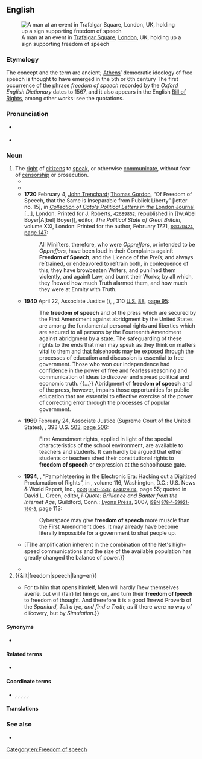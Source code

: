 ==English==
{{was wotd|2016|September|29}}
[[File:Free speech reason progress.jpg|thumb|A man at an event in [[Trafalgar Square]], [[London]], UK, holding up a sign supporting freedom of speech]]

===Etymology===
The concept and the term are ancient; [[Athens]]’ democratic ideology of free speech is thought to have emerged in the 5th or 6th century {{B.C.E.|dots=1}} The first occurrence of the phrase ''freedom of speech'' recorded by the ''Oxford English Dictionary'' dates to 1567, and it also appears in the English [[w:Bill of Rights 1689|Bill of Rights]], among other works: see the quotations.

===Pronunciation===
* {{a|GA}} {{audio-pron|en-us-freedom_of_speech.ogg|ipa=/ˈfɹiː.dəm.əv.ˌspiːtʃ/|lang=en|country=us|dial=Midland American English}}
* {{hyphenation|free|dom of speech|lang=en}}

===Noun===
{{en-noun|-}}

# The [[right]] of [[citizen]]s to [[speak]], or otherwise [[communicate]], without fear of [[censorship]] or prosecution.
#* {{quote-book|author=Thomas Stapleton|authorlink=Thomas Stapleton (theologian)|title=A Counterblast to M. Hornes Vayne Blaste against M. Fekenham: Wherein is Set Forthe: A Ful Reply to M. Hornes Answer, and to Euery Part therof Made, against the Declaration of my L. Abbat of Westminster, M. Fekenham, Touching, the Othe of the Supremacy. By Perusing vvhereof shall Appeare, besides the Holy Scriptures, as it vvere a Chronicle of the Continual Practise of Christes Churche in Al Ages and Countries, fro[m] the Time of Constantin the Great, vntil our Daies: Prouing the Popes and Bishops Supremacy in Ecclesiastical Causes: And Disprouing the Princes Supremacy in the Same Causes|location=Leuven|publisher=Apud Ioannem Foulerum|year=1567|section=book III, chapter xxi, folio 308 (verso)|oclc=606537205|passage=[[John the Baptist|S. Iohn the Baptiste]], who died for the lyke liberty and '''fredome of speache''', as S. Quillian, and S. Lamberte did.}}
#* {{quote-book|title=[[w:Bill of Rights 1689|Bill of Rights]]|series=1688 chapter 2, 1 William and Mary, Session 2|url=http://www.legislation.gov.uk/aep/WillandMarSess2/1/2/introduction|publisher={{w|Legislation.gov.uk}}, [[w:The National Archives (United Kingdom)|The National Archives]]|date=16 December 1689|passage=That the '''Freedome of Speech''' and Debates or Proceedings in Parlyament ought not to be impeached or questioned in any Court or Place out of Parlyament.}}
#* '''1720''' February 4, [[w:John Trenchard (writer)|John Trenchard]]; [[w:Thomas Gordon (writer)|Thomas Gordon]], “Of Freedom of Speech, that the Same is Inseparable from Publick Liberty” [letter no. 15], in [[w:Cato's Letters|''Collection of Cato's Political Letters in the'' London Journal [...]]], London: Printed for J. Roberts, <small>{{w|OCLC}} [http://www.worldcat.org/oclc/42689852 42689852]</small>; republished in [[w:Abel Boyer|A[bel] Boyer]], editor, ''The Political State of Great Britain'', volume XXI, London: Printed for the author, February 1721, <small>{{w|OCLC}} [http://www.worldcat.org/oclc/181370424 181370424]</small>, [https://books.google.com.sg/books?id=a6lCAQAAMAAJ&pg=PA147 page 147]:
#*: All Miniſters, therefore, who were ''Oppreſſors'', or intended to be ''Oppreſſors'', have been loud in their Complaints againſt '''Freedom of Speech''', and the Licence of the Preſs; and always reſtrained, or endeavored to reſtrain both, in conſequence of this, they have browbeaten Writers, and puniſhed them violently, and againſt Law, and burnt their Works; by all which, they ſhewed how much Truth alarmed them, and how much they were at Enmity with Truth.
#* '''1940''' April 22, Associate Justice {{w|Frank Murphy}} ({{w|Supreme Court of the United States}}), ''{{w|Thornhill v. Alabama}}'', 310 [[w:United States Reports|U.S.]] [https://supreme.justia.com/cases/federal/us/310/88/case.html 88], [https://supreme.justia.com/cases/federal/us/310/88/case.html#95 page 95]:
#*: The '''freedom of speech''' and of the press which are secured by the First Amendment against abridgment by the United States are among the fundamental personal rights and liberties which are secured to all persons by the Fourteenth Amendment against abridgment by a state. The safeguarding of these rights to the ends that men may speak as they think on matters vital to them and that falsehoods may be exposed through the processes of education and discussion is essential to free government. Those who won our independence had confidence in the power of free and fearless reasoning and communication of ideas to discover and spread political and economic truth. {{...}} Abridgment of '''freedom of speech''' and of the press, however, impairs those opportunities for public education that are essential to effective exercise of the power of correcting error through the processes of popular government.
#* '''1969''' February 24, Associate Justice {{w|Abe Fortas}} (Supreme Court of the United States), ''{{w|Tinker v. Des Moines Independent Community School District}}'', 393 U.S. [https://supreme.justia.com/cases/federal/us/393/503/case.html 503], [https://supreme.justia.com/cases/federal/us/393/503/case.html#506 page 506]:
#*: First Amendment rights, applied in light of the special characteristics of the school environment, are available to teachers and students. It can hardly be argued that either students or teachers shed their constitutional rights to '''freedom of speech''' or expression at the schoolhouse gate.
#* '''1994''', {{w|Mike Godwin}}, “Pamphleteering in the Electronic Era: Hacking out a Digitized Proclamation of Rights”, in ''{{w|U.S. News & World Report}}'', volume 116, Washington, D.C.: U.S. News & World Report, Inc., <small>[[w:International Standard Serial Number|ISSN]] [http://www.worldcat.org/issn/0041-5537 0041-5537], {{w|OCLC}} [http://www.worldcat.org/oclc/424029014 424029014]</small>, page 55; quoted in David L. Green, editor, ''i-Quote: Brilliance and Banter from the Internet Age'', Guildford, Conn.: [[w:Globe Pequot Press|Lyons Press]], 2007, <small>[[w:International Standard Book Number|ISBN]] [[Special:BookSources/9781599211503|978-1-59921-150-3]]</small>, page 113:
#*: Cyberspace may give '''freedom of speech''' more muscle than the First Amendment does. It may already have become literally impossible for a government to shut people up.
#* {{quote-book|author=Wendy M. Grossman|authorlink=Wendy M. Grossman|title={{w|Net.wars}}|location=New York, N.Y.|publisher={{w|New York University Press}}|year=1997|page=90|isbn=978-0-8147-3103-1|passage=One question that remains is at what point an individual Net poster has the right to assume prerogatives that have traditionally been only the province of journalists and news-gathering organizations. When the {{w|Pentagon Papers}} landed on the doorstep of ''{{w|The New York Times}}'', the newspaper was able to publish under the First Amendment's guarantees of '''freedom of speech''', and to make a strong argument in court that publication was in the public interest. {{...}} [T]he amplification inherent in the combination of the Net's high-speed communications and the size of the available population has greatly changed the balance of power.}}
#* {{quote-book|author=Mike Godwin|authorlink=Mike Godwin|chapter=A New Frontier for Free Speech and Society|title=[[w:Cyber Rights|Cyber Rights: Defending Free Speech in the Digital Age]]|edition=rev. and updated|location=Cambridge, Mass.|publisher={{w|MIT Press}}|year=2003|isbn=978-0-262-57168-5|page=2|passage=The term ''free speech'', which appears in this book's subtitle as well as in its text, is used more or less interchangeably with ''freedom of the press'', '''''freedom of speech''''', and ''freedom of expression'' to refer to all of the expressive rights guaranteed by the forty-five words of the First Amendment, as interpreted by the U.S. courts.}}
# {{&lit|freedom|speech|lang=en}}
#* {{quote-book|author=Francis Bacon|authorlink=Francis Bacon|chapter=Of Simulation and Dissimulation|title=[[w:Essays (Francis Bacon)|The Essays or Counsels, Civil and Moral, of Sir Francis Bacon, Lord Verulam, Viscount St Alban. With a Table of the Colours of Good & Evil. Whereunto is Added The Wisdom of the Antients, Enlarged by the Honourable Author Himself; and now More Exactly Published]]|location=London|publisher=Printed by [[w:Mary Clark (printer)|M[ary] Clark]], for {{w|Samuel Mearne}}, in [[w:Little Britain, London|Little Britain]], [[w:John Martyn (publisher)|John Martyn]], in [[w:St Paul's Cathedral|St. Pauls Church-yard]], and {{w|Henry Herringman}}, in the New Exchange|year=1625|year_published=1680|page=20|pageurl=http://books.google.com/books?id=xjQCAAAAQAAJ&pg=PA20|oclc=896180407|passage={{...}} For to him that opens himſelf, Men will hardly ſhew themselves averſe, but will (fair) let him go on, and turn their '''freedom of ſpeech''' to freedom of thought. And therefore it is a good ſhrewd Proverb of the ''Spaniard'', ''Tell a lye, and find a Troth''; as if there were no way of diſcovery, but by ''Simulation''.}}

====Synonyms====
* {{sense|right of citizens to speak}} {{l|en|free speech}}

====Related terms====
* {{l|en|freedom of expression}}

====Coordinate terms====
* {{l|en|freedom of movement}}, {{l|en|freedom of contract}}, {{l|en|freedom of the press}}, {{l|en|freedom of religion}}, {{l|en|freedom of assembly}}, {{l|en|right to keep and bear arms}}

====Translations====
{{trans-see|right to speak without fear of harm|free speech}}

===See also===
{{commons|Category:Freedom of speech}}
{{wikinews|Category:Free speech}}
{{wikiquote|Freedom of speech}}

* {{projectlink|wikipedia}}

[[Category:en:Freedom of speech]]